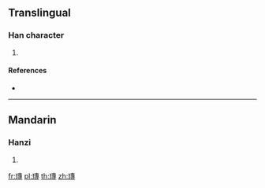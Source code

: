 {{character info/new}}
==Translingual==

===Han character===
{{Han char|rn=96|rad=玉|as=11|sn=15|four=15143|canj=MGJII|ids=⿰𤣩專}}

# {{defn|Han|sort=玉11}}

====References====
* {{Han ref|kx=0740.160|dkj=21185|hdz=21134.090|uh=747C|ud=29820|bh=E6AA|bd=59050}}

----

==Mandarin==

===Hanzi===
{{cmn-hanzi|pin=[[zhuān]] ([[zhuan1]])|wg=chuan<sup>1</sup>}}

# {{defn|lang=cmn|sort=玉11}}

[[fr:瑼]]
[[pl:瑼]]
[[th:瑼]]
[[zh:瑼]]